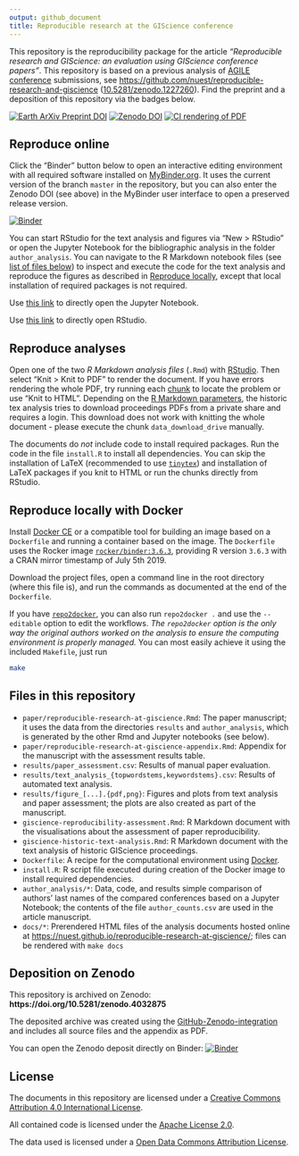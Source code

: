 ```yaml
---
output: github_document
title: Reproducible research at the GIScience conference
---
```


This repository is the reproducibility package for the article _"Reproducible research and GIScience: an evaluation using GIScience conference papers"_.
This repository is based on a previous analysis of [AGILE conference](https://agile-online.org/conference) submissions, see [https://github.com/nuest/reproducible-research-and-giscience](https://github.com/nuest/reproducible-research-and-giscience) ([10.5281/zenodo.1227260](https://doi.org/10.5281/zenodo.1227260)).
Find the preprint and a deposition of this repository via the badges below.

<!--
[![Article DOI](https://img.shields.io/badge/PUBLISHER-https%3A%2F%2Fdoi.org%2FDOI-brightgreen.svg)](https://doi.org/)
-->

[![Earth ArXiv Preprint
DOI](https://img.shields.io/badge/%F0%9F%8C%8D%F0%9F%8C%8F%F0%9F%8C%8E%20EarthArXiv-doi.org%2F10.31223%2FX5ZK5V-%23FF7F2A)](https://doi.org/10.31223/X5ZK5V) [![Zenodo
DOI](https://zenodo.org/badge/DOI/10.5281/zenodo.4032875.svg)](https://doi.org/10.5281/zenodo.4032875) [![CI rendering of PDF](https://img.shields.io/badge/PDF-CI%20rendering-informational)](https://nightly.link/nuest/reproducible-research-at-giscience/workflows/pdf/master/reproducible-research-at-giscience.zip)

## Reproduce online

Click the "Binder" button below to open an interactive editing environment with all required software installed on [MyBinder.org](https://mybinder.org/).
It uses the current version of the branch `master` in the repository, but you can also enter the Zenodo DOI (see above) in the MyBinder user interface to open a preserved release version.

[![Binder](https://mybinder.org/badge_logo.svg)](https://mybinder.org/v2/gh/nuest/reproducible-research-at-giscience/master?urlpath=rstudio)

You can start RStudio for the text analysis and figures via "New > RStudio" or open the Jupyter Notebook for the bibliographic analysis in the folder `author_analysis`.
You can navigate to the R Markdown notebook files (see [list of files below](#files-in-this-repository)) to inspect and execute the code for the text analysis and reproduce the figures as described in [Reproduce locally](#reproduce-analyses), except that local installation of required packages is not required.

Use [this link](https://mybinder.org/v2/zenodo/10.5281/zenodo.4032875/?filepath=author_analysis/BibTex_handling.ipynb) to directly open the Jupyter Notebook.

Use [this link](https://mybinder.org/v2/gh/nuest/reproducible-research-at-giscience/master?urlpath=rstudio) to directly open RStudio.

## Reproduce analyses

Open one of the two _R Markdown analysis files_ (`.Rmd`) with [RStudio](https://www.rstudio.com/products/rstudio/).
Then select "Knit > Knit to PDF" to render the document.
If you have errors rendering the whole PDF, try running each [chunk](https://rmarkdown.rstudio.com/authoring_rcodechunks.html) to locate the problem or use "Knit to HTML".
Depending on the [R Markdown parameters](https://bookdown.org/yihui/rmarkdown/parameterized-reports.html), the historic tex analysis tries to download proceedings PDFs from a private share and requires a login.
This download does not work with knitting the whole document - please execute the chunk `data_download_drive` manually.

The documents do _not_ include code to install required packages.
Run the code in the file `install.R` to install all dependencies.
You can skip the installation of LaTeX (recommended to use [`tinytex`](https://yihui.org/tinytex/)) and installation of LaTeX packages if you knit to HTML or run the chunks directly from RStudio.

## Reproduce locally with Docker

Install [Docker CE](https://www.docker.com/community-edition) or a compatible tool for building an image based on a `Dockerfile` and running a container based on the image.
The `Dockerfile` uses the Rocker image [`rocker/binder:3.6.3`](https://hub.docker.com/r/rocker/binder), providing R version `3.6.3` with a CRAN mirror timestamp of July 5th 2019.

Download the project files, open a command line in the root directory (where this file is), and run the commands as documented at the end of the `Dockerfile`.

If you have [`repo2docker`](https://repo2docker.readthedocs.io), you can also run `repo2docker .` and use the `--editable` option to edit the workflows.
_The `repo2docker` option is the only way the original authors worked on the analysis to ensure the computing environment is properly managed._
You can most easily achieve it using the included `Makefile`, just run

```bash
make
```

## Files in this repository

- `paper/reproducible-research-at-giscience.Rmd`: The paper manuscript; it uses the data from the directories `results` and `author_analysis`, which is generated by the other Rmd and Jupyter notebooks (see below).
- `paper/reproducible-research-at-giscience-appendix.Rmd`: Appendix for the manuscript with the assessment results table.
- `results/paper_assessment.csv`: Results of manual paper evaluation.
- `results/text_analysis_{topwordstems,keywordstems}.csv`: Results of automated text analysis.
- `results/figure_[...].{pdf,png}`: Figures and plots from text analysis and paper assessment; the plots are also created as part of the manuscript.
- `giscience-reproducibility-assessment.Rmd`: R Markdown document with the visualisations about the assessment of paper reproducibility.
- `giscience-historic-text-analysis.Rmd`: R Markdown document with the text analysis of historic GIScience proceedings.
- `Dockerfile`: A recipe for the computational environment using [Docker](https://en.wikipedia.org/wiki/Docker_(software)).
- `install.R`: R script file executed during creation of the Docker image to install required dependencies.
- `author_analysis/*`: Data, code, and results simple comparison of authors' last names of the compared conferences based on a Jupyter Notebook; the contents of the file `author_counts.csv` are used in the article manuscript.
- `docs/*`: Prerendered HTML files of the analysis documents hosted online at [https://nuest.github.io/reproducible-research-at-giscience/](https://nuest.github.io/reproducible-research-at-giscience/); files can be rendered with `make docs`

## Deposition on Zenodo

This repository is archived on Zenodo: **https://doi.org/10.5281/zenodo.4032875**

The deposited archive was created using the [GitHub-Zenodo-integration](https://guides.github.com/activities/citable-code/) and includes all source files and the appendix as PDF.

You can open the Zenodo deposit directly on Binder: [![Binder](https://mybinder.org/badge_logo.svg)](https://mybinder.org/v2/zenodo/10.5281/zenodo.4032875/)

## License

The documents in this repository are licensed under a [Creative Commons Attribution 4.0 International License](https://creativecommons.org/licenses/by/4.0/).

All contained code is licensed under the [Apache License 2.0](https://choosealicense.com/licenses/apache-2.0/).

The data used is licensed under a [Open Data Commons Attribution License](https://opendatacommons.org/licenses/by/).
